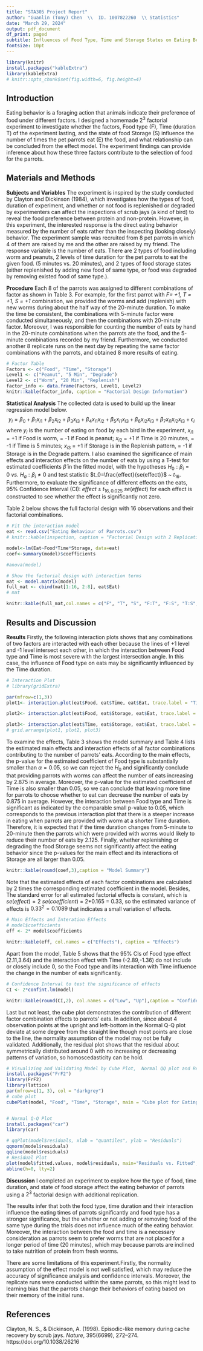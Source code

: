 ```yaml
---
title: "STA305 Project Report"
author: "Guanlin (Tony) Chen  \\  ID. 1007822260  \\ Statistics" 
date: "March 29, 2024"
output: pdf_document
df_print: paged
subtitle: Influences of Food Type, Time and Storage States on Eating Behavior of Parrots
fontsize: 10pt
---
```


```r
library(knitr)
install.packages("kableExtra")
library(kableExtra)
# knitr::opts_chunk$set(fig.width=6, fig.height=4) 

```

## Introduction
Eating behavior is a foraging action that animals indicate their preference of food under different factors. I designed a homemade $2^3$ factorial experiment to investigate whether the factors, Food type (F), Time (duration T) of the experiment lasting, and the state of food Storage (S) influence the number of times the pet parrots eat (E) the food, and what relationship can be concluded from the effect model. The experiment findings can provide inference about how these three factors contribute to the selection of food for the parrots.

## Materials and Methods

**Subjects and Variables**
The experiment is inspired by the study conducted by Clayton and Dickinson (1984), which investigates how the types of food, duration of experiment, and whether or not food is replenished or degraded by experimenters can affect the inspections of scrub jays (a kind of bird) to reveal the food preference between protein and non-protein. However, in this experiment, the interested response is the direct eating behavior measured by the number of eats rather than the inspecting (looking closely) behavior. The experiment sample was recruited from 8 pet parrots in which 4 of them are raised by me and the other are raised by my friend. The response variable is the number of eats. There are 2 types of food including worm and peanuts, 2 levels of time duration for the pet parrots to eat the given food. (5 minutes vs. 20 minutes), and 2 types of food storage states (either replenished by adding new food of same type, or food was degraded by removing existed food of same type.).

**Procedure**
Each 8 of the parrots was assigned to different combinations of factor as shown in Table 3. For example, for the first parrot with *F= +1, T = +1, S = +1* combination, we provided the worms and add (replenish) with new worms during about the half way of the 20-minute duration. To make the time be consistent, the combinations with 5-minute factor were conducted simultaneously, and then the combinations with 20-minute factor. Moreover, I was responsible for counting the number of eats by hand in the 20-minute combinations when the parrots ate the food, and the 5-minute combinations recorded by my friend. Furthermore, we conducted another 8 replicate runs on the next day by repeating the same factor combinations with the parrots, and obtained 8 more results of eating.

```r

# Factor Table
Factors <- c("Food", "Time", "Storage")
Level1 <- c("Peanut", "5 Min", "Degrade")
Level2 <- c("Worm", "20 Min", "Replenish")
factor_info <- data.frame(Factors, Level1, Level2)
knitr::kable(factor_info, caption = "Factorial Design Information")


```
\newpage
**Statistical Analysis**
The collected data is used to build up the linear regression model below.
$$y_i = \beta_0 + \beta_1x_{i1} + \beta_2x_{i2} + \beta_3x_{i3} + \beta_4x_{i1}x_{i2}+ \beta_5x_{i1}x_{i3}+ \beta_6x_{i2}x_{i3}+ \beta_7x_{i1}x_{i2}x_{i3} + \epsilon_i$$
where $y_i$ is the number of eating on food by each bird in the experiment, $x_{i1}$ = +1 if Food is worm, = -1 if Food is peanut; $x_{i2}$ = +1 if Time is 20 minutes, = -1 if Time is 5 minutes; $x_{i3}$ = +1 if Storage is in the Replenish pattern, = -1 if Storage is in the Degrade pattern. I also examined the significance of main effects and interaction effects on the number of eats by using a T-test for estimated coefficients $\hat{\beta}$ in the fitted model, with the hypotheses $H_0: \beta_i = 0 \ vs. \ H_a: \beta_i \neq 0$ and test statistic $t_0=\frac{effect}{se(effect)}$ ~ $t_{16}$. Furthermore, to evaluate the significance of different effects on the eats, 95% Confidence Interval (CI): $effect \pm t_{16,0.025}\ se(effect)$ for each effect is constructed to see whether the effect is significantly not zero.

Table 2 below shows the full factorial design with 16 observations and their factorial combinations.

```r

# Fit the interaction model
eat <- read.csv("Eating Behaviour of Parrots.csv")
# knitr::kable(inspection, caption = "Factorial Design with 2 Replications")

model<-lm(Eat~Food*Time*Storage, data=eat)
coef<-summary(model)$coefficients

#anova(model)

# Show the factorial design with interaction terms
mat <- model.matrix(model)
full_mat <- cbind(mat[1:16, 2:8], eat$Eat)
# mat

knitr::kable(full_mat,col.names = c("F", "T", "S", "F:T", "F:S", "T:S", "F:T:S", "E"),caption = "Factorial Design with Replication")
```

## Results and Discussion
**Results**   Firstly, the following interaction plots shows that any combinations of two factors are interacted with each other because the lines of +1 level and -1 level intersect each other, in which the interaction between Food type and Time is most severe with the largest intersection angle. In this case, the influence of Food type on eats may be significantly influenced by the Time duration.

```r
# Interaction Plot
# library(gridExtra)

par(mfrow=c(1,3))
plot1<- interaction.plot(eat$Food, eat$Time, eat$Eat, trace.label = "Time", xlab = "Food", ylab = "Mean of Eats")

plot2<- interaction.plot(eat$Food, eat$Storage, eat$Eat, trace.label = "Storage", xlab = "Food", ylab = "Mean of Eats")

plot3<- interaction.plot(eat$Time, eat$Storage, eat$Eat, trace.label = "Storage", xlab = "Time", ylab = "Mean of Eats")
# grid.arrange(plot1, plot2, plot3)

```

To examine the effects, Table 3 shows the model summary and Table 4 lists the estimated main effects and interaction effects of all factor combinations contributing to the number of parrots' eats. According to the main effects, the p-value for the estimated coefficient of Food type is substantially smaller than $\alpha = 0.05$, so we can reject the $H_0$ and significantly conclude that providing parrots with worms can affect the number of eats increasing by 2.875 in average. Moreover, the p-value for the estimated coefficient of Time is also smaller than 0.05, so we can conclude that leaving more time for parrots to choose whether to eat can decrease the number of eats by 0.875 in average. However, the interaction between Food type and Time is significant as indicated by the comparable small p-value to 0.05, which corresponds to the previous interaction plot that there is a steeper increase in eating when parrots are provided with worm at a shorter Time duration. Therefore, it is expected that if the time duration changes from 5-minute to 20-minute then the parrots which were provided with worms would likely to reduce their number of eats by 2.125. Finally, whether replenishing or degrading the food Storage seems not significantly affect the eating behavior since the p-values for the main effect and its interactions of Storage are all larger than 0.05.

```r
knitr::kable(round(coef,3),caption = "Model Summary")
```

Note that the estimated effects of each factor combinations are calculated by 2 times the corresponding estimated coefficient in the model. Besides, The standard error for all estimated factorial effects is constant, which is $se(effect) = 2\ se(coefficient)$ = 2*0.165 = 0.33, so the estimated variance of effects is $0.33^2 = 0.1089$ that indicates a small variation of effects.
```r
# Main Effects and Interation Effects
# model$coefficients
eff <- 2* model$coefficients

knitr::kable(eff, col.names = c("Effects"), caption = "Effects")
```

Apart from the model, Table 5 shows that the $95\%$ CIs of Food type effect (2.11,3.64) and the interaction effect with Time (-2.89,-1.36) do not include or closely include 0, so the Food type and its interaction with Time influence the change in the number of eats significantly.  

```r
# Confidence Interval to test the significance of effects
CI <- 2*confint.lm(model)

knitr::kable(round(CI,2), col.names = c("Low", "Up"),caption = "Confidence Intervals of Effects")

```
Last but not least, the cube plot demonstrates the contribution of different factor combination effects to parrots' eats. In addition, since about 4 observation points at the upright and left-bottom in the Normal Q-Q plot deviate at some degree from the straight line though most points are close to the line, the normality assumption of the model may not be fully validated. Additionally, the residual plot shows that the residual about symmetrically distributed around 0 with no increasing or decreasing patterns of variation, so homoscedasticity can be hold.

```r
# Visualizing and Validating Model by Cube Plot,  Normal QQ plot and Residual Plots
install.packages("FrF2")
library(FrF2)
library(lattice)
par(mfrow=c(1, 3), col = "darkgrey")
# cube plot
cubePlot(model, "Food", "Time", "Storage", main = "Cube plot for Eating Bahviour of Parrots", cex.title = 0.7)


# Normal Q-Q Plot
install.packages("car")
library(car)

# qqPlot(model$residuals, xlab = "quantiles", ylab = "Residuals")
qqnorm(model$residuals)
qqline(model$residuals)
# Residual Plot
plot(model$fitted.values, model$residuals, main="Residuals vs. Fitted", xlab = "Fitted", ylab = "Residuals", pch=20)
abline(h=0, lty=2)
```
**Discussion**
    I completed an experiment to explore how the type of food, time duration, and state of food storage affect the eating behavior of parrots using a $2^3$ factorial design with additional replication. 

The results infer that both the food type, time duration and their interaction influence the eating times of parrots significantly and food type has a stronger significance, but the whether or not adding or removing food of the same type during the trials does not influence much of the eating behavior. Moreover, the interaction between the food and time is a necessary consideration as parrots seem to prefer worms that are not placed for a longer period of time (20 minutes), which may because parrots are inclined to take nutrition of protein from fresh worms.

There are some limitations of this experiment.Firstly, the normality assumption of the effect model is not well satisfied, which may reduce the accuracy of significance analysis and confidence intervals. Moreover, the replicate runs were conducted within the same parrots, so this might lead to learning bias that the parrots change their behaviors of eating based on their memory of the initial runs.

## References
Clayton, N. S., & Dickinson, A. (1998). Episodic-like memory during cache recovery by scrub jays. *Nature*, 395(6699), 272–274. https://doi.org/10.1038/26216
